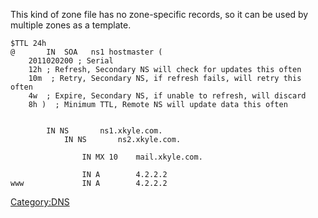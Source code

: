 This kind of zone file has no zone-specific records, so it can be used by multiple zones as a template.
<pre>
$TTL 24h
@       IN  SOA   ns1 hostmaster (
	2011020200 ; Serial
	12h ; Refresh, Secondary NS will check for updates this often
	10m  ; Retry, Secondary NS, if refresh fails, will retry this often
	4w  ; Expire, Secondary NS, if unable to refresh, will discard
	8h )  ; Minimum TTL, Remote NS will update data this often


		IN NS		ns1.xkyle.com.
	        IN NS		ns2.xkyle.com.

                IN MX 10	mail.xkyle.com.

				IN A		4.2.2.2
www				IN A		4.2.2.2

</pre>

[[Category:DNS]]